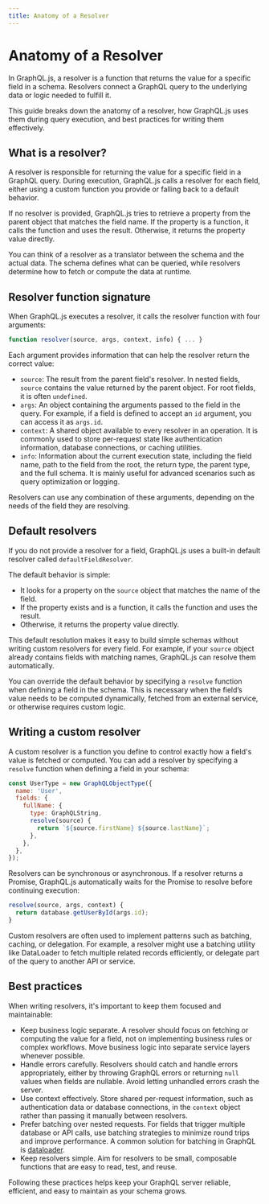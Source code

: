 ```yaml
---
title: Anatomy of a Resolver
---
```


# Anatomy of a Resolver

In GraphQL.js, a resolver is a function that returns the value for a 
specific field in a schema. Resolvers connect a GraphQL query to the 
underlying data or logic needed to fulfill it.

This guide breaks down the anatomy of a resolver, how GraphQL.js uses 
them during query execution, and best practices for writing them effectively.

## What is a resolver?

A resolver is responsible for returning the value for a specific field in a 
GraphQL query. During execution, GraphQL.js calls a resolver for each field, 
either using a custom function you provide or falling back to a default 
behavior.

If no resolver is provided, GraphQL.js tries to retrieve a property from the 
parent object that matches the field name. If the property is a function, it 
calls the function and uses the result. Otherwise, it returns the property 
value directly.

You can think of a resolver as a translator between the schema and the 
actual data. The schema defines what can be queried, while resolvers 
determine how to fetch or compute the data at runtime.

## Resolver function signature

When GraphQL.js executes a resolver, it calls the resolver function 
with four arguments:

```js
function resolver(source, args, context, info) { ... }
```

Each argument provides information that can help the resolver return the
correct value:

- `source`: The result from the parent field's resolver. In nested fields,
`source` contains the value returned by the parent object. For root fields,
it is often `undefined`.
- `args`: An object containing the arguments passed to the field in the
query. For example, if a field is defined to accept an `id` argument, you can
access it as `args.id`.
- `context`: A shared object available to every resolver in an operation. 
It is commonly used to store per-request state like authentication
information, database connections, or caching utilities.
- `info`: Information about the current execution state, including
the field name, path to the field from the root, the return type, the parent
type, and the full schema. It is mainly useful for advanced scenarios such
as query optimization or logging.

Resolvers can use any combination of these arguments, depending on the needs
of the field they are resolving.

## Default resolvers

If you do not provide a resolver for a field, GraphQL.js uses a built-in
default resolver called `defaultFieldResolver`.

The default behavior is simple:

- It looks for a property on the `source` object that matches the name of
the field.
- If the property exists and is a function, it calls the function and uses the
result.
- Otherwise, it returns the property value directly.

This default resolution makes it easy to build simple schemas without 
writing custom resolvers for every field. For example, if your `source` object 
already contains fields with matching names, GraphQL.js can resolve them 
automatically.

You can override the default behavior by specifying a `resolve` function when 
defining a field in the schema. This is necessary when the field’s value 
needs to be computed dynamically, fetched from an external service, or 
otherwise requires custom logic.

## Writing a custom resolver

A custom resolver is a function you define to control exactly how a field's 
value is fetched or computed. You can add a resolver by specifying a `resolve` 
function when defining a field in your schema:

```js
const UserType = new GraphQLObjectType({
  name: 'User',
  fields: {
    fullName: {
      type: GraphQLString,
      resolve(source) {
        return `${source.firstName} ${source.lastName}`;
      },
    },
  },
});
```

Resolvers can be synchronous or asynchronous. If a resolver returns a 
Promise, GraphQL.js automatically waits for the Promise to resolve before 
continuing execution:

```js
resolve(source, args, context) {
  return database.getUserById(args.id);
}
```

Custom resolvers are often used to implement patterns such as batching, 
caching, or delegation. For example, a resolver might use a batching utility 
like DataLoader to fetch multiple related records efficiently, or delegate 
part of the query to another API or service.

## Best practices

When writing resolvers, it's important to keep them focused and maintainable:

- Keep business logic separate. A resolver should focus on fetching or 
computing the value for a field, not on implementing business rules or 
complex workflows. Move business logic into separate service layers 
whenever possible.
- Handle errors carefully. Resolvers should catch and handle errors 
appropriately, either by throwing GraphQL errors or returning `null` values 
when fields are nullable. Avoid letting unhandled errors crash the server.
- Use context effectively. Store shared per-request information, such as 
authentication data or database connections, in the `context` object rather 
than passing it manually between resolvers.
- Prefer batching over nested requests. For fields that trigger multiple 
database or API calls, use batching strategies to minimize round trips and 
improve performance. A common solution for batching in GraphQL is [dataloader](https://github.com/graphql/dataloader).
- Keep resolvers simple. Aim for resolvers to be small, composable functions 
that are easy to read, test, and reuse.

Following these practices helps keep your GraphQL server reliable, efficient, 
and easy to maintain as your schema grows.